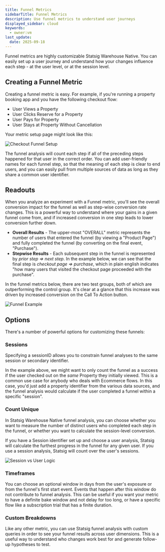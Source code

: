 ```yaml
---
title: Funnel Metrics
sidebarTitle: Funnel Metrics
description: Use funnel metrics to understand user journeys
displayed_sidebar: cloud
keywords:
  - owner:vm
last_update:
  date: 2025-09-18
---
```


Funnel metrics are highly customizable Statsig Warehouse Native. You can easily set up a user journey and understand how your changes influence each step - at the user level, or at the session level.

## Creating a Funnel Metric

Creating a funnel metric is easy. For example, if you're running a property booking app and you have the following checkout flow:

- User Views a Property
- User Clicks Reserve for a Property
- User Pays for Property
- User Stays at Property Without Cancellation

Your metric setup page might look like this:
<Frame>
  <img src="https://github.com/statsig-io/docs/assets/102695539/55775447-ed40-4f73-bb5d-73b132423df5" alt="Checkout Funnel Setup" />
</Frame>

The funnel analysis will count each step if all of the preceding steps happened for that user in the correct order. You can add user-friendly names for each funnel step, so that the meaning
of each step is clear to end users, and you can easily pull from multiple sources of data as long as they share a common user identifier.

## Readouts

When you analyze an experiment with a Funnel metric, you'll see the overall conversion impact for the funnel as well as step-wise conversion rate changes. This is a powerful way to understand
where your gains in a given funnel come from, and if increased conversion in one step leads to lower conversion further down.

- **Overall Results** - The upper-most "OVERALL" metric represents the number of users that entered the funnel (by viewing a "Product Page") and fully completed the funnel (by converting on the final event, "Purchase").
- **Stepwise Results** - Each subsequent step in the funnel is represented by _prior step => next step_. In the example below, we can see that the final step is _checkout page => purchase_, which in plain english indicates "how many users that visited the checkout page proceeded with the purchase".

In the funnel metrics below, there are two test groups, both of which are outperforming the control group. It's clear at a glance that this increase was driven by increased conversion on the Call To Action button.

<Frame>
  <img src="https://github.com/statsig-io/docs/assets/102695539/3d010bee-2c47-4bc1-966b-9cc84a0c4ed8" alt="Funnel Example" />
</Frame>

## Options

There's a number of powerful options for customizing these funnels:

### Sessions

Specifying a sessionID allows you to constrain funnel analyses to the same session or secondary identifier.

In the example above, we might want to only count the funnel as a success if the user checked out on the _same_ Property they initially viewed. This is a common use case for anybody
who deals with Ecommerce flows. In this case, you'd just add a property identifier from the various data sources, and the funnel analysis would calculate if the user completed a funnel
within a specific "session".

### Count Unique

In Statsig Warehouse Native funnel analysis, you can choose whether you want to measure the number of distinct users who completed each step in the funnel, or whether you want to calculate
the session-level conversion.

If you have a Session identifier set up and choose a user analysis, Statsig will calculate the furthest progress in the funnel for any given user. If you use a session analysis,
Statsig will count over the user's sessions.

<Frame>
  <img src="https://github.com/statsig-io/docs/assets/102695539/052aeee0-12a0-4cd8-9eeb-a4768f0d1404" alt="Session vs User Logic" />
</Frame>

### Timeframes

You can choose an optional window in days from the user's exposure or from the funnel's first start event. Events that happen after this window do not contribute to funnel analysis. This can be useful
if you want your metric to have a definite bake window and not delay for too long, or have a specific flow like a subscription trial that has a finite duration.

### Custom Breakdowns

Like any other metric, you can use Statsig funnel analysis with custom queries in order to see your funnel results across user dimensions. This is a useful way to understand who changes work best for and generate follow-up hypotheses to test.
